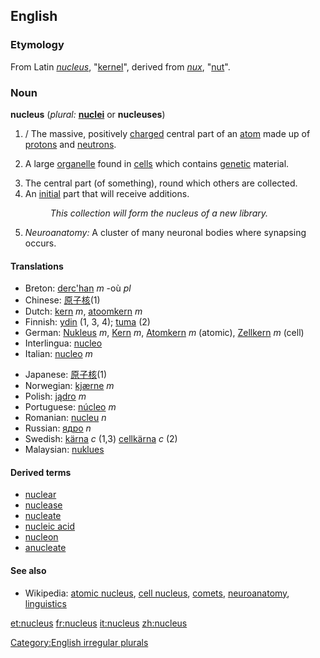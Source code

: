 ==English==

===Etymology===
From Latin ''[[nucleus#Latin|nucleus]]'', "[[kernel]]", derived from ''[[nux]]'', "[[nut]]".

===Noun===
'''nucleus'''  (''plural:'' '''[[nuclei]]''' or '''nucleuses''')

# {{Chemistry}}/{{Physics}} The massive, positively [[charge]]d central part of an [[atom]] made up of [[proton]]s and [[neutron]]s.
# {{cytology}} A large [[organelle]] found in [[cell]]s which contains [[genetic]] material.
# The central part (of something), round which others are collected.
# An [[initial]] part that will receive additions.
#:''This collection will form the nucleus of a new library.''
# ''Neuroanatomy:'' A cluster of many neuronal bodies where synapsing occurs.

====Translations====
{{top}}
*Breton: [[derc'han]] ''m'' -où ''pl''
*Chinese: [[原子核]](1)
*Dutch: [[kern]] ''m'', [[atoomkern]] ''m''
*Finnish: [[ydin]] (1, 3, 4); [[tuma]] (2)
*German: [[Nukleus]] ''m'', [[Kern]] ''m'', [[Atomkern]] ''m'' (atomic), [[Zellkern]] ''m'' (cell)
*Interlingua: [[nucleo]]
*Italian: [[nucleo]] ''m''
{{mid}}
*Japanese: [[原子核]](1)
*Norwegian: [[kjærne]] ''m''
*Polish: [[jądro]] ''m''
*Portuguese: [[núcleo]] ''m''
*Romanian: [[nucleu]] ''n''
*Russian: [[ядро]] ''n''
*Swedish: [[kärna]] ''c'' (1,3) [[cellkärna]] ''c'' (2)
*Malaysian: [[nuklues]]
{{bottom}}

====Derived terms====
*[[nuclear]]
*[[nuclease]]
*[[nucleate]]
*[[nucleic acid]]
*[[nucleon]]
*[[anucleate]]

====See also====
*Wikipedia: [[w:Atomic nucleus|atomic nucleus]], [[w:Cell nucleus|cell nucleus]], [[w:Comet|comets]], [[w:Nucleus (neuroanatomy)|neuroanatomy]], [[w:Nucleus (linguistics)|linguistics]]

[[Category:English irregular plurals]]

[[et:nucleus]]
[[fr:nucleus]]
[[it:nucleus]]
[[zh:nucleus]]